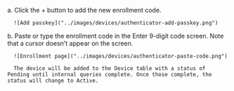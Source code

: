    a. Click the + button to add the new enrollment code.

      ![Add passkey]("../images/devices/authenticator-add-passkey.png")

   b. Paste or type the enrollment code in the Enter 9-digit code screen. Note that a cursor doesn't appear on the screen. 
 
      ![Enrollment page]("../images/devices/authenticator-paste-code.png")

      The device will be added to the Device table with a status of Pending until internal queries complete. Once those complete, the status will change to Active. 